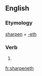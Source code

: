 ==English==

===Etymology===
[[sharpen]] + [[-eth]]

===Verb===
{{en-verb form}}

# {{en-archaic third-person singular of|sharpen}}

[[fr:sharpeneth]]